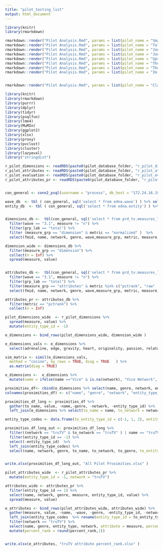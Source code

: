 ```yaml
---
title: "pilot_testing_list"
output: html_document
---
```


```r

library(knitr)
library(rmarkdown)

```

```r

rmarkdown::render("Pilot Analysis.Rmd", params = list(pilot_name = "Small Victories", pilot_genre = "Comedy", wave_year = "2016"))
rmarkdown::render("Pilot Analysis.Rmd", params = list(pilot_name = "Talk Show The Game Show", pilot_genre = "Information",wave_year = "2016"))
rmarkdown::render("Pilot Analysis.Rmd", params = list(pilot_name = "Jon Glaser 101", pilot_genre = "Comedy",  wave_year = "2016"))
rmarkdown::render("Pilot Analysis.Rmd", params = list(pilot_name = "Jon Glaser 102", pilot_genre = "Comedy",  wave_year = "2016"))
rmarkdown::render("Pilot Analysis.Rmd", params = list(pilot_name = "Upscale", pilot_genre = "Unscripted",  wave_year = "2016"))
rmarkdown::render("Pilot Analysis.Rmd", params = list(pilot_name = "Those who cant 201", pilot_genre = "Comedy",  wave_year = "2016"))
rmarkdown::render("Pilot Analysis.Rmd", params = list(pilot_name = "Those who cant 203", pilot_genre = "Comedy",  wave_year = "2016"))
rmarkdown::render("Pilot Analysis.Rmd", params = list(pilot_name = "Im Sorry", pilot_genre = "Comedy",  wave_year = "2016"))


rmarkdown::render("Pilot Analysis.Rmd", params = list(pilot_name = "Claws", pilot_genre = "Comedy",  wave_year = "2016"))

```

``` r
library(knitr)
library(rmarkdown)
library(purrr)
library(dplyr)
library(tidyr)
library(psqlfun)
library(lme4)
library(MuMIn)
library(ggplot2)
library(xlsx)
library(proxy)
library(pvclust)
library(cluster)
library(lazyeval)
library("stringdist")
```

```r

r_pilot_dimensions <- readRDS(paste0(pilot_database_folder, "r_pilot_dimensions.rds"))
r_pilot_attributes <- readRDS(paste0(pilot_database_folder, "r_pilot_attributes.rds"))
r_pilot_evaluation <- readRDS(paste0(pilot_database_folder, "r_pilot_evaluation.rds"))
r_pilot_attributes_pr <- readRDS(paste0(pilot_database_folder, "r_pilot_attributes_pr.rds"))


con_general <- conn2_psql(username = "process", db_host = "172.24.16.194")

wave_db  <- tbl ( con_general, sql('select * from edna.wave') ) %>% select(wave_id = id, code = code)
entity_db  <- tbl ( con_general, sql('select * from edna.entity') ) %>% select(fmid, name, entity_type_id)


dimensions_db <-  tbl(con_general, sql('select * from prd_tv.measures_long')) %>% 
  filter(wave == "3.1", measure != "n") %>% 
  filter(grp_lab == "total") %>%  
  filter (measure_grp == "dimension" & metric == "normalized" )  %>% 
  select(fmid, name, network, genre, wave,measure_grp, metric, measure, value, entity_type_id)

```

```r
dimension_wide <- dimensions_db %>% 
  filter(measure_grp == "dimension") %>% 
  collect(n = Inf) %>% 
  spread(measure, value)


attributes_db <-  tbl(con_general, sql('select * from prd_tv.measures_long')) %>% 
  filter(wave == "3.1", measure != "n") %>% 
  filter(grp_lab == "total") %>%  
  filter(measure_grp == "attributes" & metric %in% c("pctrank", "raw"  ) ) %>% 
  select(fmid, name, network, genre, wave,measure_grp, metric, measure, value, entity_type_id)

attributes_pr <- attributes_db %>% 
  filter(metric == "pctrank") %>% 
  collect(n = Inf)
```


```r

pilot_dimensions_wide  <- r_pilot_dimensions %>% 
  spread(measure, value) %>% 
  mutate(entity_type_id = -1)

e_dimensions <- bind_rows(pilot_dimensions_wide, dimension_wide )

e_dimensions_vals <- e_dimensions %>% 
  select(adrenaline, edge, gravity, heart, originality, passion, relatability, smarts) 

sim_matrix <- simil(e_dimensions_vals, 
  method = "cosine", by_rows = TRUE, diag = TRUE   ) %>% 
  as.matrix(diag = TRUE) 

e_dimensions <-  e_dimensions %>% 
  mutate(name = ifelse(name =="Vice" & is.na(network), "Vice Network", name))

proximities_df<- cbind(e_dimensions %>% select(name, genre, network, entity_type_id),  sim_matrix)
colnames(proximities_df) <- c("name", "genre", "network", "entity_type_id", e_dimensions %>% select(name) %>% unlist() )

proximities_df_long <- proximities_df %>% 
  gather(to_name, value, -name,-genre, -network, -entity_type_id) %>% 
  left_join(e_dimensions %>% select(to_name = name, to_network = network, to_genre = genre, to_entity_type_id = entity_type_id))

entity_type_codes <- data.frame(to_entity_type_id = c(-1, 1, 2), entity_type = c("pilot", "show", "network"))

proximities_df_long_out <- proximities_df_long %>% 
  filter((network == "truTV" & to_network == "truTV" ) | name == "truTV" | to_name == "truTV") %>% 
  filter(entity_type_id == -1) %>% 
  select(-entity_type_id)  %>% 
  left_join(entity_type_codes) %>% 
  select(name, network, genre, to_name, to_network, to_genre, to_entity_type = entity_type, similarity = value )


write.xlsx(proximities_df_long_out, "All Pilot Proximities.xlsx" ) 

```

```r

pilot_attributes_wide  <- r_pilot_attributes_pr %>% 
  mutate(entity_type_id = -1, network = "truTV")

attributes_wide <- attributes_pr %>% 
  filter(entity_type_id == 1) %>% 
  select(name, network, genre, measure, entity_type_id, value) %>% 
  spread(measure, value) 

e_attributes <- bind_rows(pilot_attributes_wide, attributes_wide) %>% 
  gather(measure, value, -name, -wave, -genre, -entity_type_id, -network) %>% 
  left_join(entity_type_codes  %>% rename(entity_type_id = to_entity_type_id) ) %>% 
  filter(network == "truTV") %>% 
  select(name, genre, entity_type, network, attribute = measure, percent_rank = value) %>% 
  mutate(percent_rank = round(percent_rank,1))


write.xlsx(e_attributes, "truTV attribute percent_rank.xlsx" ) 

``` 

